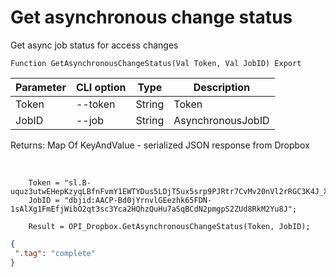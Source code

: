 ﻿---
sidebar_position: 5
---


# Get asynchronous change status
 Get async job status for access changes



`Function GetAsynchronousChangeStatus(Val Token, Val JobID) Export`

  | Parameter | CLI option | Type | Description |
  |-|-|-|-|
  | Token | --token | String | Token |
  | JobID | --job | String | AsynchronousJobID |

  
  Returns:  Map Of KeyAndValue - serialized JSON response from Dropbox

<br/>




```bsl title="Code example"
    Token = "sl.B-uquz3utwEHepKzyqLBfnFvmY1EWTYDus5LDjT5ux5srp9PJRtr7CvMv20nVl2rRGC3K4J_X5...";
    JobID = "dbjid:AACP-Bd0jYrnvlGEezhk65FDN-1sAlXg1FmEfjWibO2qt3sc3Yca2HQhzQuHu7aSqBCdN2pmgpS2ZUd8RkM2Yu8J";

    Result = OPI_Dropbox.GetAsynchronousChangeStatus(Token, JobID);
```
 



```json title="Result"
{
 ".tag": "complete"
}
```
